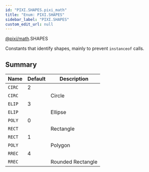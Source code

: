 ```yaml
---
id: "PIXI.SHAPES.pixi_math"
title: "Enum: PIXI.SHAPES"
sidebar_label: "PIXI.SHAPES"
custom_edit_url: null
---
```



<div class="package-name">

[@pixi/math](../modules/pixi_math).SHAPES

</div>


Constants that identify shapes, mainly to prevent `instanceof` calls.



        

## Summary
| Name              | Default | Description       |
| ----------------- | ------- | ----------------- |
| <code>CIRC</code> | 2       |                   |
| <code>CIRC</code> |         | Circle            |
| <code>ELIP</code> | 3       |                   |
| <code>ELIP</code> |         | Ellipse           |
| <code>POLY</code> | 0       |                   |
| <code>RECT</code> |         | Rectangle         |
| <code>RECT</code> | 1       |                   |
| <code>POLY</code> |         | Polygon           |
| <code>RREC</code> | 4       |                   |
| <code>RREC</code> |         | Rounded Rectangle |

    